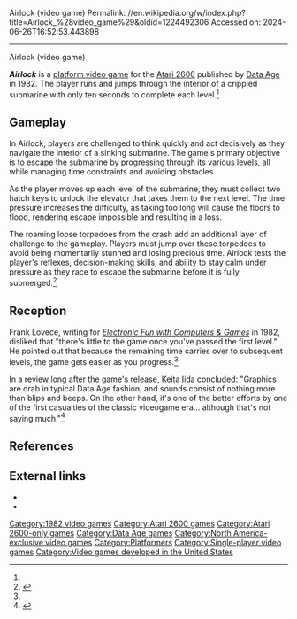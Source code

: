 Airlock (video game)
Permalink: //en.wikipedia.org/w/index.php?title=Airlock_%28video_game%29&oldid=1224492306
Accessed on: 2024-06-26T16:52:53.443898



------
Airlock (video game)
{{refimprove|date=October 2017}}

{{Infobox video game
| title = Airlock
| image = Airlock.jpg
| caption = Cover art
| developer = [[Data Age]]
| publisher = Data Age
| released = {{vgrelease|NA|1982}}
| genre = [[Platform game|Platform]]
| platforms = [[Atari 2600]]
| modes = [[Single-player video game|Single-player]]
}}
'''''Airlock''''' is a [[platform game|platform video game]] for the [[Atari 2600]] published by [[Data Age]] in 1982. The player runs and jumps through the interior of a crippled submarine with only ten seconds to complete each level.<ref name="agh"/>

==Gameplay==
In Airlock, players are challenged to think quickly and act decisively as they navigate the interior of a sinking submarine. The game's primary objective is to escape the submarine by progressing through its various levels, all while managing time constraints and avoiding obstacles.

As the player moves up each level of the submarine, they must collect two hatch keys to unlock the elevator that takes them to the next level. The time pressure increases the difficulty, as taking too long will cause the floors to flood, rendering escape impossible and resulting in a loss.

The roaming loose torpedoes from the crash add an additional layer of challenge to the gameplay. Players must jump over these torpedoes to avoid being momentarily stunned and losing precious time. Airlock tests the player's reflexes, decision-making skills, and ability to stay calm under pressure as they race to escape the submarine before it is fully submerged.<ref name=ao_gameplay>
{{cite web
| url          = https://atarionline.org/atari-2600/airlock
| title        = Airlock
| website      = AtariOnline.org
| access-date  = April 6, 2023 
}}</ref>

==Reception==
Frank Lovece, writing for ''[[Electronic Fun with Computers & Games]]'' in 1982, disliked that "there's little to the game once you've passed the first level." He pointed out that because the remaining time carries over to subsequent levels, the game gets easier as you progress.<ref name="Lovece"/>

In a review long after the game's release, Keita Iida concluded: "Graphics are drab in typical Data Age fashion, and sounds consist of nothing more than blips and beeps. On the other hand, it's one of the better efforts by one of the first casualties of the classic videogame era... although that's not saying much."<ref name="agh">{{cite web|last1=Iida|first1=Keita|title=AGH Atari 2600 Review: AIRLOCK|url=http://www.atarihq.com/reviews/2600/airlock.html|website=AtariHQ}}</ref>

==References==
{{reflist|refs=
<ref name="Lovece">{{cite journal|last1=Lovece|first1=Frank|title=Airlock|journal=[[Electronic Fun with Computers & Games]]|date=December 1982|volume=1|issue=2|url=https://archive.org/stream/Electronic_Fun_with_Computer_Games_Vol_01_No_02_1982-12_Fun_Games_Publishing_US/Electronic_Fun_with_Computer__Games_Vol_01_No_02_1982-12_Fun__Games_Publishing_US#page/n59/mode/2up}}</ref>
<ref name=ao_gameplay>
{{cite web
| url          = https://atarionline.org/atari-2600/airlock
| title        = Airlock
| website      = AtariOnline.org
| access-date  = April 6, 2023 
}}</ref>
}}

==External links==
*{{atarimania|id=11531}}
*{{internet archive game|atari_2600_airlock}}

{{DEFAULTSORT:Airlock (Video Game)}}
[[Category:1982 video games]]
[[Category:Atari 2600 games]]
[[Category:Atari 2600-only games]]
[[Category:Data Age games]]
[[Category:North America-exclusive video games]]
[[Category:Platformers]]
[[Category:Single-player video games]]
[[Category:Video games developed in the United States]]


{{platform-videogame-stub}}
{{atari-console-stub}}